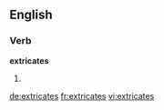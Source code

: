 ==English==

===Verb===
'''extricates'''

# {{en-third-person singular of|extricate}}

[[de:extricates]]
[[fr:extricates]]
[[vi:extricates]]